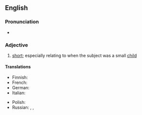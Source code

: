 ==English==

===Pronunciation===
* {{audio|en|En-au-knee-high to a grasshopper.ogg|Audio (AU)}}

===Adjective===
{{en-adj|-}}

# {{lb|en|idiomatic}} [[short]]; especially relating to when the subject was a small [[child]]

====Translations====
{{trans-top|short}}
* Finnish: {{t|fi|vaahtosammuttimen kokoinen}}
* French: {{t+|fr|haut comme trois pommes}}
* German: {{t|de|drei Käse hoch}}
* Italian: {{t|it|alto come un soldo di cacio}}
{{trans-mid}}
* Polish: {{t|pl|ledwo odrosnąć od ziemi|pf}}
* Russian: {{t+|ru|от горшка́ два вершка́}} {{qualifier|two "vershoks" from the night-pot}}, {{t+|ru|метр с ке́пкой}} {{qualifier|meter high with a cap on}}, {{t|ru|метр в прыжке́}} {{qualifier|meter high when jumping}}
{{trans-bottom}}